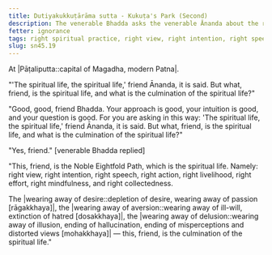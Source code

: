 ```yaml
---
title: Dutiyakukkuṭārāma sutta - Kukuṭa's Park (Second)
description: The venerable Bhadda asks the venerable Ānanda about the right spiritual practice.
fetter: ignorance
tags: right spiritual practice, right view, right intention, right speech, right action, right livelihood, right effort, right mindfulness, right collectedness, sn, sn45-56, sn45
slug: sn45.19
---
```


At |Pāṭaliputta::capital of Magadha, modern Patna|.

"'The spiritual life, the spiritual life,' friend Ānanda, it is said. But what, friend, is the spiritual life, and what is the culmination of the spiritual life?"

"Good, good, friend Bhadda. Your approach is good, your intuition is good, and your question is good. For you are asking in this way: 'The spiritual life, the spiritual life,' friend Ānanda, it is said. But what, friend, is the spiritual life, and what is the culmination of the spiritual life?"

"Yes, friend." [venerable Bhadda replied]

"This, friend, is the Noble Eightfold Path, which is the spiritual life. Namely: right view, right intention, right speech, right action, right livelihood, right effort, right mindfulness, and right collectedness.

The |wearing away of desire::depletion of desire, wearing away of passion [rāgakkhaya]|, the |wearing away of aversion::wearing away of ill-will, extinction of hatred [dosakkhaya]|, the |wearing away of delusion::wearing away of illusion, ending of hallucination, ending of misperceptions and distorted views [mohakkhaya]| — this, friend, is the culmination of the spiritual life."